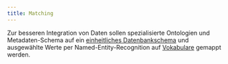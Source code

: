 ```yaml
---
title: Matching
---
```


Zur besseren Integration von Daten sollen spezialisierte Ontologien und Metadaten-Schema auf ein [einheitliches Datenbankschema](schema.qmd) und ausgewählte Werte per Named-Entity-Recognition auf [Vokabulare](vocabularies.qmd) gemappt werden.



